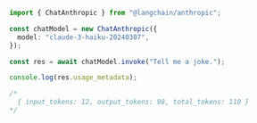 ```typescript
import { ChatAnthropic } from "@langchain/anthropic";

const chatModel = new ChatAnthropic({
  model: "claude-3-haiku-20240307",
});

const res = await chatModel.invoke("Tell me a joke.");

console.log(res.usage_metadata);

/*
  { input_tokens: 12, output_tokens: 98, total_tokens: 110 }
*/
```
